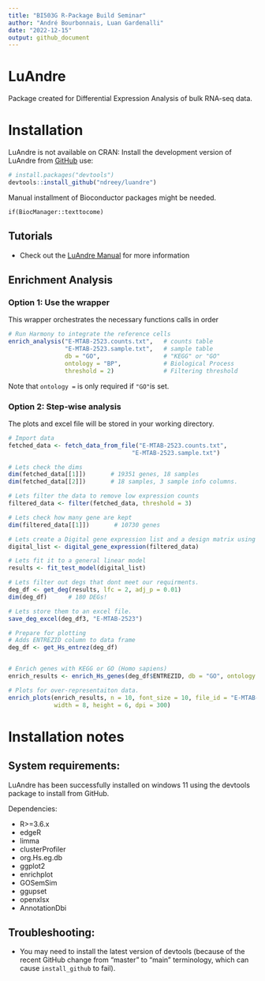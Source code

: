 ```yaml
---
title: "BI503G R-Package Build Seminar"
author: "André Bourbonnais, Luan Gardenalli"
date: "2022-12-15"
output: github_document
---
```


<!-- README.md is generated from README.Rmd. Please edit that file -->


# LuAndre
<!-- badges: start -->
<!-- badges: end -->

Package created for Differential Expression Analysis of bulk RNA-seq data.



# Installation

LuAndre is not available on CRAN:
Install the development version of LuAndre from [GitHub](https://github.com/ndreey/luandre) use:

``` r
# install.packages("devtools")
devtools::install_github("ndreey/luandre")
```
Manual installment of Bioconductor packages might be needed.

```
if(BiocManager::texttocome)
```


## Tutorials

* Check out the [LuAndre Manual](link) for more information


## Enrichment Analysis

### Option 1: Use the wrapper

This wrapper orchestrates the necessary functions calls in order 

```r
# Run Harmony to integrate the reference cells
enrich_analysis("E-MTAB-2523.counts.txt",   # counts table
                "E-MTAB-2523.sample.txt",   # sample table
                db = "GO",                  # "KEGG" or "GO"
                ontology = "BP",            # Biological Process
                threshold = 2)              # Filtering threshold

```
Note that `ontology = ` is only required if `"GO"`is set.

### Option 2: Step-wise analysis
The plots and excel file will be stored in your working directory.

```r
# Import data
fetched_data <- fetch_data_from_file("E-MTAB-2523.counts.txt",
                                   "E-MTAB-2523.sample.txt")

# Lets check the dims
dim(fetched_data[[1]])       # 19351 genes, 18 samples
dim(fetched_data[[2]])       # 18 samples, 3 sample info columns.

# Lets filter the data to remove low expression counts
filtered_data <- filter(fetched_data, threshold = 3)

# Lets check how many gene are kept
dim(filtered_data[[1]])       # 10730 genes

# Lets create a Digital gene expression list and a design matrix using data3
digital_list <- digital_gene_expression(filtered_data)

# Lets fit it to a general linear model
results <- fit_test_model(digital_list)

# Lets filter out degs that dont meet our requirments.
deg_df <- get_deg(results, lfc = 2, adj_p = 0.01)
dim(deg_df)      # 180 DEGs!

# Lets store them to an excel file.
save_deg_excel(deg_df3, "E-MTAB-2523")

# Prepare for plotting
# Adds ENTREZID column to data frame
deg_df <- get_Hs_entrez(deg_df)


# Enrich genes with KEGG or GO (Homo sapiens)
enrich_results <- enrich_Hs_genes(deg_df$ENTREZID, db = "GO", ontology = "BP")

# Plots for over-representaiton data.
enrich_plots(enrich_results, n = 10, font_size = 10, file_id = "E-MTAB-2523", 
             width = 8, height = 6, dpi = 300)

```


# Installation notes
## System requirements:
LuAndre has been successfully installed on windows 11 using the devtools package
to install from GitHub. 

Dependencies:

* R>=3.6.x
* edgeR
* limma
* clusterProfiler
* org.Hs.eg.db
* ggplot2
* enrichplot
* GOSemSim
* ggupset
* openxlsx
* AnnotationDbi

## Troubleshooting:

* You may need to install the latest version of devtools (because of the recent 
GitHub change from "master" to "main" terminology, which can 
cause `install_github` to fail).

